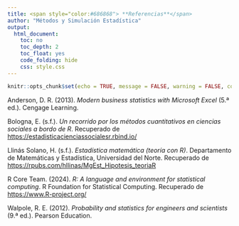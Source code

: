 ```yaml
---
title: <span style="color:#686868"> **Referencias**</span>
author: "Métodos y Simulación Estadística"
output:
  html_document:
    toc: no
    toc_depth: 2
    toc_float: yes
    code_folding: hide
    css: style.css
---
```


```r
knitr::opts_chunk$set(echo = TRUE, message = FALSE, warning = FALSE, comment = NA)

```

<div class="caja-referencia">
<p>
Anderson, D. R. (2013). <em>Modern business statistics with Microsoft Excel</em> (5.ª ed.). Cengage Learning.
</p>
<p>
Bologna, E. (s.f.). <em>Un recorrido por los métodos cuantitativos en ciencias sociales a bordo de R</em>. Recuperado de <a href="https://estadisticacienciassocialesr.rbind.io/" target="_blank">https://estadisticacienciassocialesr.rbind.io/</a>
</p>
<p>
Llinás Solano, H. (s.f.). <em>Estadística matemática (teoría con R)</em>. Departamento de Matemáticas y Estadística, Universidad del Norte. Recuperado de <a href="https://rpubs.com/hllinas/MgEst_Hipotesis_teoriaR" target="_blank">https://rpubs.com/hllinas/MgEst_Hipotesis_teoriaR</a>
</p>
<p>
R Core Team. (2024). <em>R: A language and environment for statistical computing</em>. R Foundation for Statistical Computing. Recuperado de <a href="https://www.R-project.org/" target="_blank">https://www.R-project.org/</a>
</p>
<p>
Walpole, R. E. (2012). <em>Probability and statistics for engineers and scientists</em> (9.ª ed.). Pearson Education.
</p>
</div>



